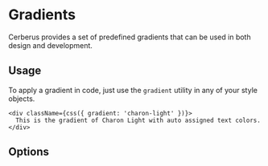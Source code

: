 

# Gradients

Cerberus provides a set of predefined gradients that can be used in both design and development.

## Usage

To apply a gradient in code, just use the `gradient` utility in any of your style objects.

```tsx
<div className={css({ gradient: 'charon-light' })}>
  This is the gradient of Charon Light with auto assigned text colors.
</div>
```

## Options

<GradientList />